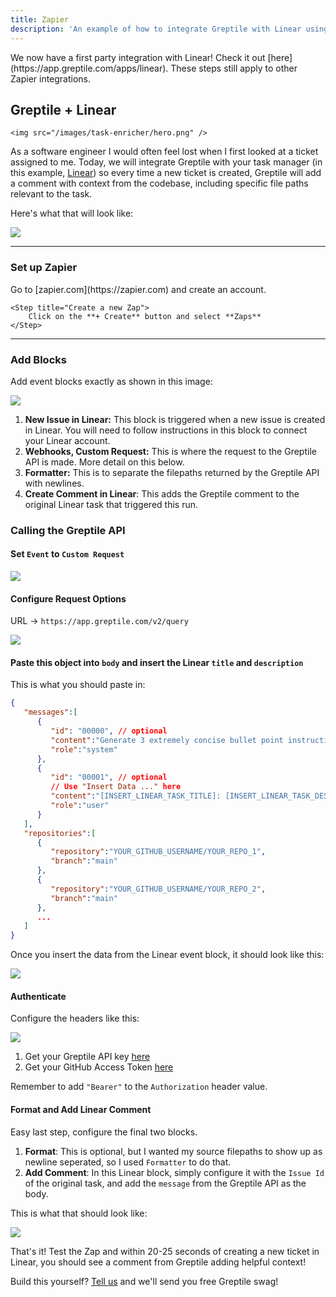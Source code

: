 ```yaml
---
title: Zapier
description: 'An example of how to integrate Greptile with Linear using Zapier'
---
```



<Note>
    We now have a first party integration with Linear! Check it out [here](https://app.greptile.com/apps/linear). 
    These steps still apply to other Zapier integrations. 
</Note>


## Greptile + Linear
    <img src="/images/task-enricher/hero.png" />
As a software engineer I would often feel lost when I first looked at a ticket assigned to me.
Today, we will integrate Greptile with your task manager (in this example, [Linear](https://linear.app)) so every time a new ticket is created, Greptile will add a comment with context from the codebase, including specific file paths relevant to the task.

Here's what that will look like:
<Frame>
    <img src="/images/task-enricher/gitlab.png" />
</Frame>

---

### Set up Zapier

<Steps>
    <Step title="Create a Zapier account">
        Go to [zapier.com](https://zapier.com) and create an account.
    </Step>

    <Step title="Create a new Zap">
        Click on the **+ Create** button and select **Zaps**
    </Step>
</Steps>

---

### Add Blocks

Add event blocks exactly as shown in this image:

<Frame>
    <img src="/images/task-enricher/map.png"/>
</Frame>

1. **New Issue in Linear:** This block is triggered when a new issue is created in Linear. You will need to follow instructions in this block to connect your Linear account.
2. **Webhooks, Custom Request:** This is where the request to the Greptile API is made. More detail on this below.
3. **Formatter:** This is to separate the filepaths returned by the Greptile API with newlines.
4. **Create Comment in Linear**: This adds the Greptile comment to the original Linear task that triggered this run.

### Calling the Greptile API


#### Set `Event` to `Custom Request`
<Frame>
    <img src="/images/task-enricher/event.png"/>
</Frame>

#### Configure Request Options
URL -> `https://app.greptile.com/v2/query`
<Frame>
    <img src="/images/task-enricher/method.png"/>
</Frame>

#### Paste this object into `body` and insert the Linear `title` and `description`

This is what you should paste in:
```json
{
   "messages":[
      {
         "id": "00000", // optional
         "content":"Generate 3 extremely concise bullet point instructions for the following task.",
         "role":"system"
      },
      {
         "id": "00001", // optional
         // Use "Insert Data ..." here
         "content":"[INSERT_LINEAR_TASK_TITLE]: [INSERT_LINEAR_TASK_DESC]",
         "role":"user"
      }
   ],
   "repositories":[
      {
         "repository":"YOUR_GITHUB_USERNAME/YOUR_REPO_1",
         "branch":"main"
      },
      {
         "repository":"YOUR_GITHUB_USERNAME/YOUR_REPO_2",
         "branch":"main"
      },
      ...
   ]
}
```
Once you insert the data from the Linear event block, it should look like this:
<Frame>
    <img src="/images/task-enricher/body.png"/>
</Frame>

#### Authenticate
Configure the headers like this:
<Frame>
    <img src="/images/task-enricher/auth.png"/>
</Frame>

1. Get your Greptile API key [here](https://app.greptile.com/api/)
2. Get your GitHub Access Token [here](https://github.com/settings/tokens)

Remember to add `"Bearer"` to the `Authorization` header value.

#### Format and Add Linear Comment

Easy last step, configure the final two blocks.

1. **Format**: This is optional, but I wanted my source filepaths to show up as newline seperated, so I used `Formatter` to do that.
2. **Add Comment**: In this Linear block, simply configure it with the `Issue Id` of the original task, and add the `message` from the Greptile API as the body.

This is what that should look like:

<Frame>
    <img src="/images/task-enricher/comment.png"/>
</Frame>

That's it! Test the Zap and within 20-25 seconds of creating a new ticket in Linear, you should see a comment from Greptile adding helpful context!

Build this yourself? [Tell us](mailto:hello@greptile.com) and we'll send you free Greptile swag!
